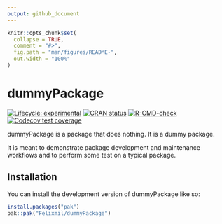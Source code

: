 ```yaml
---
output: github_document
---
```


<!-- README.md is generated from README.Rmd. Please edit that file -->

```r
knitr::opts_chunk$set(
  collapse = TRUE,
  comment = "#>",
  fig.path = "man/figures/README-",
  out.width = "100%"
)
```

# dummyPackage

<!-- badges: start -->
[![Lifecycle: experimental](https://img.shields.io/badge/lifecycle-experimental-orange.svg)](https://lifecycle.r-lib.org/articles/stages.html#experimental)
[![CRAN status](https://www.r-pkg.org/badges/version/dummyPackage)](https://CRAN.R-project.org/package=dummyPackage)
[![R-CMD-check](https://github.com/Felixmil/dummyPackage/actions/workflows/R-CMD-check.yaml/badge.svg)](https://github.com/Felixmil/dummyPackage/actions/workflows/R-CMD-check.yaml)
[![Codecov test coverage](https://codecov.io/gh/Felixmil/dummyPackage/branch/main/graph/badge.svg)](https://app.codecov.io/gh/Felixmil/dummyPackage?branch=main)
<!-- badges: end -->

dummyPackage is a package that does nothing. It is a dummy package.

It is meant to demonstrate package development and maintenance workflows and 
to perform some test on a typical package.

## Installation

You can install the development version of dummyPackage like so:

``` r
install.packages("pak")
pak::pak("Felixmil/dummyPackage")
```

